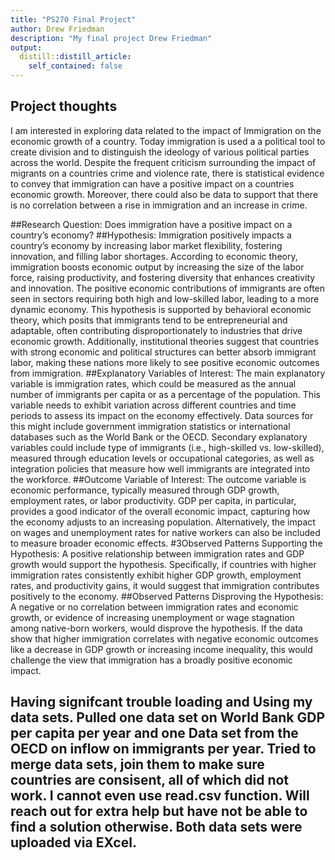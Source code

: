 ```yaml
---
title: "PS270 Final Project"
author: Drew Friedman
description: "My final project Drew Friedman"
output:
  distill::distill_article:
    self_contained: false
---
```



## Project thoughts

I am interested in exploring data related to the impact of Immigration on the economic growth of a country. Today immigration is used a a political tool to create division and to distinguish the ideology of various political parties across the world. Despite the frequent criticism surrounding the impact of migrants on a countries crime and violence rate, there is statistical evidence to convey that immigration can have a positive impact on a countries economic growth. Moreover, there could also be data to support that there is no correlation between a rise in immigration and an increase in crime. 



##Research Question:
Does immigration have a positive impact on a country’s economy?
##Hypothesis: 
Immigration positively impacts a country’s economy by increasing labor market flexibility, fostering innovation, and filling labor shortages. According to economic theory, immigration boosts economic output by increasing the size of the labor force, raising productivity, and fostering diversity that enhances creativity and innovation. The positive economic contributions of immigrants are often seen in sectors requiring both high and low-skilled labor, leading to a more dynamic economy.
This hypothesis is supported by behavioral economic theory, which posits that immigrants tend to be entrepreneurial and adaptable, often contributing disproportionately to industries that drive economic growth. Additionally, institutional theories suggest that countries with strong economic and political structures can better absorb immigrant labor, making these nations more likely to see positive economic outcomes from immigration.
##Explanatory Variables of Interest:
The main explanatory variable is immigration rates, which could be measured as the annual number of immigrants per capita or as a percentage of the population. This variable needs to exhibit variation across different countries and time periods to assess its impact on the economy effectively. Data sources for this might include government immigration statistics or international databases such as the World Bank or the OECD.
Secondary explanatory variables could include type of immigrants (i.e., high-skilled vs. low-skilled), measured through education levels or occupational categories, as well as integration policies that measure how well immigrants are integrated into the workforce.
##Outcome Variable of Interest:
The outcome variable is economic performance, typically measured through GDP growth, employment rates, or labor productivity. GDP per capita, in particular, provides a good indicator of the overall economic impact, capturing how the economy adjusts to an increasing population. Alternatively, the impact on wages and unemployment rates for native workers can also be included to measure broader economic effects.
#3Observed Patterns Supporting the Hypothesis:
A positive relationship between immigration rates and GDP growth would support the hypothesis. Specifically, if countries with higher immigration rates consistently exhibit higher GDP growth, employment rates, and productivity gains, it would suggest that immigration contributes positively to the economy.
##Observed Patterns Disproving the Hypothesis:
A negative or no correlation between immigration rates and economic growth, or evidence of increasing unemployment or wage stagnation among native-born workers, would disprove the hypothesis. If the data show that higher immigration correlates with negative economic outcomes like a decrease in GDP growth or increasing income inequality, this would challenge the view that immigration has a broadly positive economic impact.


## Having signifcant trouble loading and Using my data sets. Pulled one data set on World Bank GDP per capita per year and one Data set from the OECD on inflow on immigrants per year. Tried to merge data sets, join them to make sure countries are consisent, all of which did not work. I cannot even use read.csv function. Will reach out for extra help but have not be able to find a solution otherwise. Both data sets were uploaded via EXcel.







